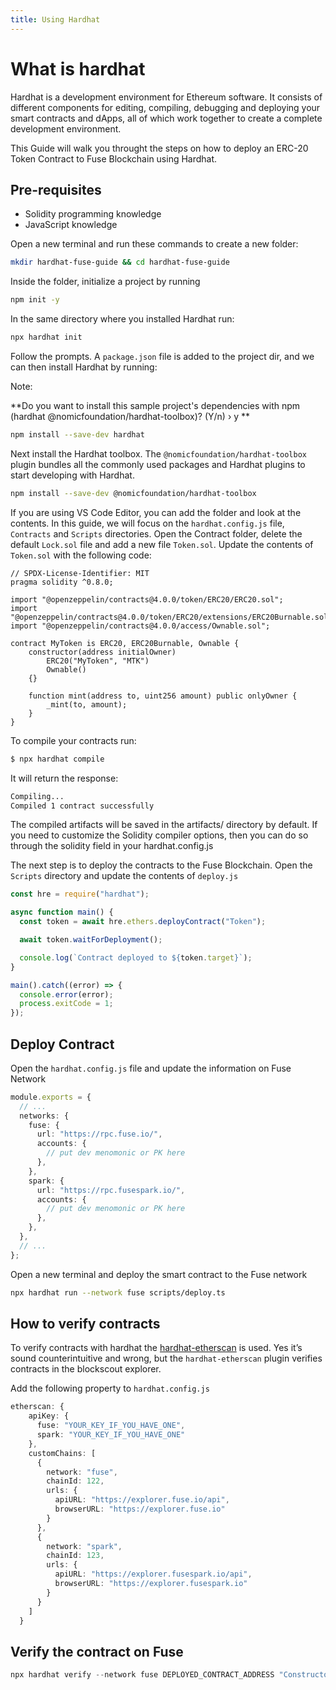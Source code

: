 ```yaml
---
title: Using Hardhat
---
```


# What is hardhat

Hardhat is a development environment for Ethereum software. It consists of different components for editing, compiling, debugging and deploying your smart contracts and dApps, all of which work together to create a complete development environment.

This Guide will walk you throught the steps on how to deploy an ERC-20 Token Contract to Fuse Blockchain using Hardhat.

## Pre-requisites

- Solidity programming knowledge
- JavaScript knowledge

Open a new terminal and run these commands to create a new folder:

```bash
mkdir hardhat-fuse-guide && cd hardhat-fuse-guide
```

Inside the folder, initialize a project by running

```bash
npm init -y
```

In the same directory where you installed Hardhat run:

```bash
npx hardhat init
```

Follow the prompts. A `package.json` file is added to the project dir, and we can then install Hardhat by running:

Note:

**Do you want to install this sample project's dependencies with npm (hardhat @nomicfoundation/hardhat-toolbox)? (Y/n) › y **

```bash
npm install --save-dev hardhat
```

Next install the Hardhat toolbox. The `@nomicfoundation/hardhat-toolbox` plugin bundles all the commonly used packages and Hardhat plugins to start developing with Hardhat.

```bash
npm install --save-dev @nomicfoundation/hardhat-toolbox
```

If you are using VS Code Editor, you can add the folder and look at the contents. In this guide, we will focus on the `hardhat.config.js` file, `Contracts` and `Scripts` directories. Open the Contract folder, delete the default `Lock.sol` file and add a new file `Token.sol`. Update the contents of `Token.sol` with the following code:

```solidity
// SPDX-License-Identifier: MIT
pragma solidity ^0.8.0;

import "@openzeppelin/contracts@4.0.0/token/ERC20/ERC20.sol";
import "@openzeppelin/contracts@4.0.0/token/ERC20/extensions/ERC20Burnable.sol";
import "@openzeppelin/contracts@4.0.0/access/Ownable.sol";

contract MyToken is ERC20, ERC20Burnable, Ownable {
    constructor(address initialOwner)
        ERC20("MyToken", "MTK")
        Ownable()
    {}

    function mint(address to, uint256 amount) public onlyOwner {
        _mint(to, amount);
    }
}
```

To compile your contracts run:

```bash
$ npx hardhat compile
```

It will return the response:

```bash
Compiling...
Compiled 1 contract successfully
```

The compiled artifacts will be saved in the artifacts/ directory by default. If you need to customize the Solidity compiler options, then you can do so through the solidity field in your hardhat.config.js

The next step is to deploy the contracts to the Fuse Blockchain. Open the `Scripts` directory and update the contents of `deploy.js`

```javascript
const hre = require("hardhat");

async function main() {
  const token = await hre.ethers.deployContract("Token");

  await token.waitForDeployment();

  console.log(`Contract deployed to ${token.target}`);
}

main().catch((error) => {
  console.error(error);
  process.exitCode = 1;
});
```

## Deploy Contract

Open the `hardhat.config.js` file and update the information on Fuse Network

```typescript title="hardhat.config.js" overflow="wrap"
module.exports = {
  // ...
  networks: {
    fuse: {
      url: "https://rpc.fuse.io/",
      accounts: {
        // put dev menomonic or PK here
      },
    },
    spark: {
      url: "https://rpc.fusespark.io/",
      accounts: {
        // put dev menomonic or PK here
      },
    },
  },
  // ...
};
```

Open a new terminal and deploy the smart contract to the Fuse network

```bash
npx hardhat run --network fuse scripts/deploy.ts
```

## How to verify contracts

To verify contracts with hardhat the [hardhat-etherscan](https://hardhat.org/hardhat-runner/plugins/nomicfoundation-hardhat-verify) is used. Yes it’s sound counterintuitive and wrong, but the `hardhat-etherscan` plugin verifies contracts in the blockscout explorer.

Add the following property to `hardhat.config.js`

```typescript title="hardhat.config.js" overflow="wrap"
etherscan: {
    apiKey: {
      fuse: "YOUR_KEY_IF_YOU_HAVE_ONE",
      spark: "YOUR_KEY_IF_YOU_HAVE_ONE"
    },
    customChains: [
      {
        network: "fuse",
        chainId: 122,
        urls: {
          apiURL: "https://explorer.fuse.io/api",
          browserURL: "https://explorer.fuse.io"
        }
      },
      {
        network: "spark",
        chainId: 123,
        urls: {
          apiURL: "https://explorer.fusespark.io/api",
          browserURL: "https://explorer.fusespark.io"
        }
      }
    ]
  }
```

## Verify the contract on Fuse

```javascript
npx hardhat verify --network fuse DEPLOYED_CONTRACT_ADDRESS "Constructor argument 1"
```
